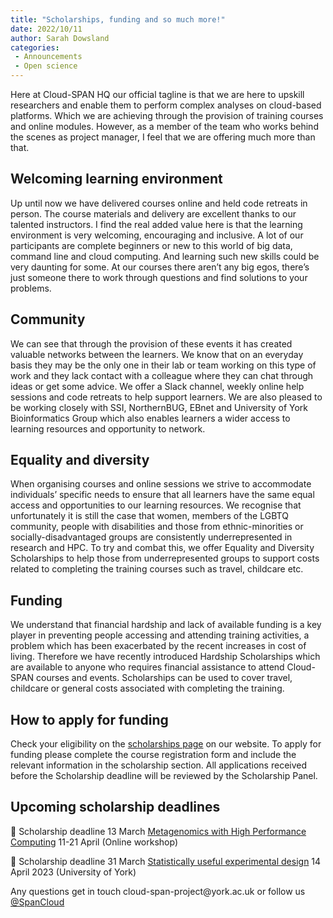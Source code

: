```yaml
---
title: "Scholarships, funding and so much more!"
date: 2022/10/11
author: Sarah Dowsland
categories:
 - Announcements
 - Open science
---
```


Here at Cloud-SPAN HQ our official tagline is that we are here to upskill researchers and enable them to perform complex analyses on cloud-based platforms. Which we are achieving through the provision of training courses and online modules. However, as a member of the team who works behind the scenes as project manager, I feel that we are offering much more than that. 

## **Welcoming learning environment**

Up until now we have delivered courses online and held code retreats in person. The course materials and delivery are excellent thanks to our talented instructors. I find the real added value here is that the learning environment is very welcoming, encouraging and inclusive. A lot of our participants are complete beginners or new to this world of big data, command line and cloud computing. And learning such new skills could be very daunting for some. At our courses there aren’t any big egos, there’s just someone there to work through questions and find solutions to your problems. 

## **Community**

We can see that through the provision of these events it has created valuable networks between the learners. We know that on an everyday basis they may be the only one in their lab or team working on this type of work and they lack contact with a colleague where they can chat through ideas or get some advice. We offer a Slack channel, weekly online help sessions and code retreats to help support learners. We are also pleased to be working closely with SSI, NorthernBUG, EBnet and University of York Bioinformatics Group which also enables learners a wider access to learning resources and opportunity to network.

## **Equality and diversity**

When organising courses and online sessions we strive to accommodate individuals’ specific needs to ensure that all learners have the same equal access and opportunities to our learning resources. We recognise that unfortunately it is still the case that women, members of the LGBTQ community, people with disabilities and those from ethnic-minorities or socially-disadvantaged groups are consistently underrepresented in research and HPC. To try and combat this, we offer Equality and Diversity Scholarships to help those from underrepresented groups to support costs related to completing the training courses such as travel, childcare etc.

## **Funding**

We understand that financial hardship and lack of available funding is a key player in preventing people accessing and attending training activities, a problem which has been exacerbated by the recent increases in cost of living. Therefore we have recently introduced Hardship Scholarships which are available to anyone who requires financial assistance to attend Cloud-SPAN courses and events. Scholarships can be used to cover travel, childcare or general costs associated with completing the training. 

## **How to apply for funding**

Check your eligibility on the [scholarships page](https://cloud-span.york.ac.uk/scholarships) on our website. To apply for funding please complete the course registration form and include the relevant information in the scholarship section. All applications received before the Scholarship deadline will be reviewed by the Scholarship Panel. 

## **Upcoming scholarship deadlines**

🔷 Scholarship deadline 13 March [Metagenomics with High Performance Computing](https://cloud-span.york.ac.uk/train-with-us/specialised-skills#h.jqgzsdc8hbla) 11-21 April (Online workshop)

🔷 Scholarship deadline 31 March [Statistically useful experimental design](https://cloud-span.york.ac.uk/train-with-us/specialised-skills#h.6ghlbqj9dac7) 14 April 2023 (University of York)

Any questions get in touch cloud-span-project\@york.ac.uk or follow us [\@SpanCloud](https://twitter.com/SpanCloud)